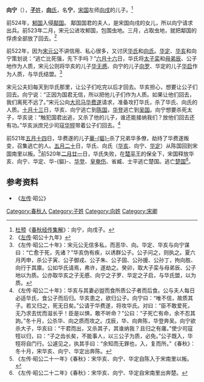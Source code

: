 {{Infobox 先秦人物
|名称= 向宁
|图像=
|图说=
|姓=[[子姓|子]]
|氏=[[向氏|向]]
|名=宁
|字=
|别名=
|别字=
|谥号=
|时代=春秋时期
|国家=宋国
|身份=
|出生=
|逝世=
|在位=
|父=[[向戌|向戌]]
|母=
|正妻=
|妾=
|子女=
|太子=[[向罗|向罗]]
}}
'''向宁'''（{{bd|？||？|catIdx=X向}}），[[子姓|'''子'''姓]]，[[向氏|'''向'''氏]]，名'''宁'''，[[宋国|宋国]]左师[[向戌|向戌]]的儿子。<ref>[[杜预|杜预]]《[[春秋经传集解|春秋经传集解]]》：向宁，向戌子。</ref>

前524年，[[邾国|邾国]]入侵[[鄅国|鄅国]]。 鄅国国君的夫人，是宋国向戌的女儿，所以向宁请求出兵。前523年二月，宋元公进攻邾国，包围虫地。三月，占取虫地，就把鄅国的俘虏全部放了回去。<ref>《[[左传|左传]]·昭公十九年》</ref>

前522年，因为[[宋元公|宋元公]]不讲信用、私心很多，又讨厌[[华氏_(宋国)|华氏]]和[[向氏|向氏]]。[[华定|华定]]、[[华亥|华亥]]和向宁策划说：“逃亡比死强，先下手吗？”[[六月十六|六月十六]]日，华氏将[[宋景公|太子栾]]和[[母弟辰|母弟辰]]、公子地作为人质，宋元公则将华亥的儿子[[华无慼|华无慼]]、向宁的儿子[[向罗|向罗]]、华定的儿子[[华启|华启]]作为人质，与华氏结盟。<ref>《左传·昭公二十年》：宋元公无信多私，而恶华、向。华定、华亥与向宁谋曰：“亡愈于死，先诸？”华亥伪有疾，以诱群公子。公子问之，则执之。夏六月丙申，杀公子寅、公子御戎、公子朱、公子固、公孙援、公孙丁，拘向胜、向行于其廪。公如华氏请焉，弗许，遂劫之。癸卯，取大子栾与母弟辰、公子地以为质。公亦取华亥之子无慼、向宁之子罗、华定之子启，与华氏盟，以为质。</ref>

宋元公夫妇每天到华氏那里，让公子们吃完以后才回去。华亥担心，想要让公子们回去。向宁说：“正因为国君无信，所以把他儿子们作为人质。如果让他们回去，我们离死不远了。”宋元公向[[大司马|大司马]][[华费遂|华费遂]]请求，准备攻打华氏，杀了华氏、向氏的人质。[[十月十三|十月十三]]日，华亥、向宁逃亡到[[陈国|陈国]]，[[华登|华登]]逃亡到[[吴国|吴国]]。向宁想要杀死太子，华亥说：“触犯国君出逃，又杀了他的儿子，谁还能接纳我们？放他们回去还有功。”华亥派庶兄少司寇[[华牼|华牼]]带着公子们回去。<ref>《左传·昭公二十年》：华亥与其妻必盥而食所质公子者而后食。公与夫人每日必适华氏，食公子而后归。华亥患之，欲归公子。向宁曰：“唯不信，故质其子。若又归之，死无日矣。”公请于华费遂，将攻华氏。对曰：“臣不敢爱死，无乃求去忧而滋长乎！臣是以惧，敢不听命？”公曰：“子死亡有命，余不忍其訽。”冬十月，公杀华、向之质而攻之。戊辰，华、向奔陈，华登奔吴。向宁欲杀大子，华亥曰：“干君而出，又杀其子，其谁纳我？且归之有庸。”使少司寇牼以归，曰：“子之齿长矣，不能事人，以三公子为质，必免。”公子既入，华牼将自门行。公遽见之，执其手曰：“余知而无罪也，入，复而所。”《春秋》：冬十月，宋华亥、向宁、华定出奔陈。</ref>

前521年[[五月十四|五月十四]]日，华费遂的儿子[[華貙|華-{貙}-]]杀了兄弟华多僚，劫持了华费遂叛变，召集逃亡的人。[[五月二十|五月二十]]日，华氏、向氏（[[华亥|华亥]]、向宁、[[华定|华定]]）从陈国回到宋国南里以叛。<ref>《左传·昭公二十一年》《春秋》：宋华亥、向宁、华定自陈入于宋南里以叛。</ref>前520年[[二月廿一|二月廿一]]日，华氏失败，在[[楚平王|楚平王]]的保全下，宋国释放华亥、向宁、华定、华-{貙}-、[[华登|华登]]、[[皇奄伤|皇奄伤]]、省臧、士平逃亡楚国。逃亡[[楚国|楚国]]<ref>《左传·昭公二十二年》《春秋》：宋华亥、向宁、华定自宋南里出奔楚。</ref>。

== 参考资料 ==
<references/>
*《[[左传|左传]]·昭公》

[[Category:春秋人|Category:春秋人]]
[[Category:子姓|Category:子姓]]
[[Category:向姓|Category:向姓]]
[[Category:宋卿|Category:宋卿]]